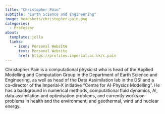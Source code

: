```yaml
---
title: "Christopher Pain"
subtitle: "Earth Science and Engineering"
image: headshots/christopher-pain.png
categories:
  - Professor
about:
  template: jolla
  links:
    - icon: Personal Website
      text: Personal Website
      href: https://profiles.imperial.ac.uk/c.pain
---
```


Christopher Pain is a computational physicist who is head of the Applied Modelling and Computation Group in the Department of Earth Science and Engineering, as well as head of  the Data Assimilation lab in the DSI and a co-director of the Imperial-X initiative "Centre for AI-Physics Modelling". He has a background in numerical methods, computational fluid dynamics, AI, data assimilation and optimisation problems, and currently works on problems in health and the environment, and geothermal, wind and nuclear energy.  
